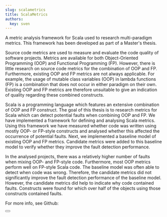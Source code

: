 ```yaml
---
slug: scalametrics
title: ScalaMetrics
authors:
  key: sven
---
```

A metric analysis framework for Scala used to research multi-paradigm metrics.
This framework has been developed as part of a Master's thesis.

Source code metrics are used to measure and evaluate the code quality of software projects.
Metrics are available for both Object-Oriented Programming (OOP) and Functional Programming (FP).
However, there is little research on source code metrics for the combination of OOP and FP.
Furthermore, existing OOP and FP metrics are not always applicable.
For example, the usage of mutable class variables (OOP) in lambda functions (FP) is a combination that does not occur in either paradigm on their own.
Existing OOP and FP metrics are therefore unsuitable to give an indication of quality regarding these combined constructs.

Scala is a programming language which features an extensive combination of OOP and FP construct.
The goal of this thesis is to research metrics for Scala which can detect potential faults when combining OOP and FP.
We have implemented a framework for defining and analysing Scala metrics.
Using this framework we have measured whether code was written using mostly OOP- or FP-style constructs and analysed whether this affected the occurrence of potential faults.
Next, we implemented a baseline model of existing OOP and FP metrics.
Candidate metrics were added to this baseline model to verify whether they improve the fault detection performance.

In the analysed projects, there was a relatively higher number of faults when mixing OOP- and FP-style code.
Furthermore, most OOP metrics perform well on FP-style Scala code.
The baseline model was often able to detect when code was wrong.
Therefore, the candidate metrics did not significantly improve the fault detection performance of the baseline model.
However, the candidate metrics did help to indicate why code contained faults.
Constructs were found for which over half of the objects using those constructs contained faults.

For more info, see Github:

<Button label="Github" link="https://github.com/svenkonings/ScalaMetrics" />
